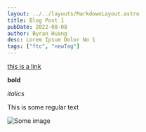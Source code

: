 ```yaml
---
layout: ../../layouts/MarkdownLayout.astro
title: Blog Post 1
pubDate: 2022-08-08
author: Byran Huang
desc: Lorem Ipsum Dolor No 1
tags: ["ftc", "newTag"]
---
```


[this is a link](https://www.byran.tech)

**bold**

_italics_

This is some regular text

![Some image](https://images.unsplash.com/photo-1532186773960-85649e5cb70b)